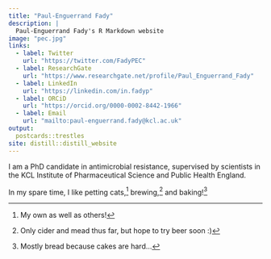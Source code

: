 ```yaml
---
title: "Paul-Enguerrand Fady"
description: |
  Paul-Enguerrand Fady's R Markdown website
image: "pec.jpg"
links:
  - label: Twitter
    url: "https://twitter.com/FadyPEC"
  - label: ResearchGate
    url: "https://www.researchgate.net/profile/Paul_Enguerrand_Fady"
  - label: LinkedIn
    url: "https://linkedin.com/in.fadyp"
  - label: ORCiD
    url: "https://orcid.org/0000-0002-8442-1966"    
  - label: Email
    url: "mailto:paul-enguerrand.fady@kcl.ac.uk"
output:
  postcards::trestles
site: distill::distill_website
---
```

 
I am a PhD candidate in antimicrobial resistance, supervised by scientists in the KCL Institute of Pharmaceutical Science and Public Health England. 

In my spare time, I like petting cats,^[My own as well as others!] brewing,^[Only cider and mead thus far, but hope to try beer soon :)] and baking!^[Mostly bread because cakes are hard...]

